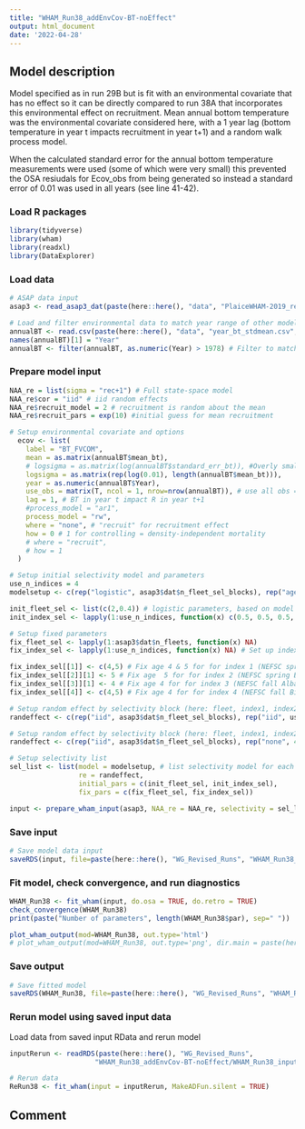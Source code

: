 ```yaml
---
title: "WHAM_Run38_addEnvCov-BT-noEffect"
output: html_document
date: '2022-04-28'
---
```


## Model description
Model specified as in run 29B but is fit with an environmental covariate that has no effect so it can be directly compared to run 38A that incorporates this environmental effect on recruitment. Mean annual bottom temperature was the environmental covariate considered here, with a 1 year lag (bottom temperature in year t impacts recruitment in year t+1) and a random walk process model.

When the calculated standard error for the annual bottom temperature measurements were used (some of which were very small) this prevented the OSA resiudals for Ecov_obs from being generated so instead a standard error of 0.01 was used in all years (see line 41-42). 

### Load R packages
```r
library(tidyverse)
library(wham)
library(readxl)
library(DataExplorer)
```

### Load data
```r
# ASAP data input
asap3 <- read_asap3_dat(paste(here::here(), "data", "PlaiceWHAM-2019_revised_NEFSC-LW-WAA_splitNEFSC-BigUnit.DAT", sep="/"))

# Load and filter environmental data to match year range of other model data
annualBT <- read.csv(paste(here::here(), "data", "year_bt_stdmean.csv", sep="/"))
names(annualBT)[1] = "Year"
annualBT <- filter(annualBT, as.numeric(Year) > 1978) # Filter to match timeframe of other data + 1 year before other data (here 1979) to allow for 1 year lag
```

### Prepare model input
```r
NAA_re = list(sigma = "rec+1") # Full state-space model
NAA_re$cor = "iid" # iid random effects
NAA_re$recruit_model = 2 # recruitment is random about the mean
NAA_re$recruit_pars = exp(10) #initial guess for mean recruitment

# Setup environmental covariate and options
  ecov <- list(
    label = "BT_FVCOM",
    mean = as.matrix(annualBT$mean_bt),
    # logsigma = as.matrix(log(annualBT$standard_err_bt)), #Overly small standard errors prevented OSA residuals for the environmental covariate from being generated
    logsigma = as.matrix(rep(log(0.01), length(annualBT$mean_bt))),
    year = as.numeric(annualBT$Year),
    use_obs = matrix(T, ncol = 1, nrow=nrow(annualBT)), # use all obs = T
    lag = 1, # BT in year t impact R in year t+1
    #process_model = "ar1",
    process_model = "rw",
    where = "none", # "recruit" for recruitment effect
    how = 0 # 1 for controlling = density-independent mortality
    # where = "recruit",
    # how = 1
  )

# Setup initial selectivity model and parameters
use_n_indices = 4
modelsetup <- c(rep("logistic", asap3$dat$n_fleet_sel_blocks), rep("age-specific", use_n_indices))

init_fleet_sel <- list(c(2,0.4)) # logistic parameters, based on model type
init_index_sel <- lapply(1:use_n_indices, function(x) c(0.5, 0.5, 0.5, 1, 1, 0.5, 0.5, 0.5, 0.5, 0.5, 0.5))

# Setup fixed parameters
fix_fleet_sel <- lapply(1:asap3$dat$n_fleets, function(x) NA) 
fix_index_sel <- lapply(1:use_n_indices, function(x) NA) # Set up index object

fix_index_sel[[1]] <- c(4,5) # Fix age 4 & 5 for for index 1 (NEFSC spring Albatross)
fix_index_sel[[2]][1] <- 5 # Fix age  5 for for index 2 (NEFSC spring Bigelow)
fix_index_sel[[3]][1] <- 4 # Fix age 4 for for index 3 (NEFSC fall Albatross)
fix_index_sel[[4]] <- c(4,5) # Fix age 4 for for index 4 (NEFSC fall Bigelow)

# Setup random effect by selectivity block (here: fleet, index1, index2)
randeffect <- c(rep("iid", asap3$dat$n_fleet_sel_blocks), rep("iid", use_n_indices))

# Setup random effect by selectivity block (here: fleet, index1, index2, index3, index4)
randeffect <- c(rep("iid", asap3$dat$n_fleet_sel_blocks), rep("none", 4)) # Don't include selectivity random effects for any surveys 

# Setup selectivity list
sel_list <- list(model = modelsetup, # list selectivity model for each fleet and index
                 re = randeffect,
                 initial_pars = c(init_fleet_sel, init_index_sel),
                 fix_pars = c(fix_fleet_sel, fix_index_sel))

input <- prepare_wham_input(asap3, NAA_re = NAA_re, selectivity = sel_list, ecov=ecov, model_name = "WHAM_Run38") 
```

### Save input
```r
# Save model data input
saveRDS(input, file=paste(here::here(), "WG_Revised_Runs", "WHAM_Run38_addEnvCov-BT-noEffect", "WHAM_Run38_input.rds", sep="/"))
```

### Fit model, check convergence, and run diagnostics
```r
WHAM_Run38 <- fit_wham(input, do.osa = TRUE, do.retro = TRUE) 
check_convergence(WHAM_Run38)
print(paste("Number of parameters", length(WHAM_Run38$par), sep=" "))

plot_wham_output(mod=WHAM_Run38, out.type='html')
# plot_wham_output(mod=WHAM_Run38, out.type='png', dir.main = paste(here::here(), "WHAM_Run38", sep="/"))
```

### Save output
```r
# Save fitted model
saveRDS(WHAM_Run38, file=paste(here::here(), "WG_Revised_Runs", "WHAM_Run38_addEnvCov-BT-noEffect", "WHAM_Run38_model.rds", sep="/"))
```

### Rerun model using saved input data
Load data from saved input RData and rerun model
```r
inputRerun <- readRDS(paste(here::here(), "WG_Revised_Runs",
                     "WHAM_Run38_addEnvCov-BT-noEffect/WHAM_Run38_input.rds", sep="/"))

# Rerun data
ReRun38 <- fit_wham(input = inputRerun, MakeADFun.silent = TRUE)
```

## Comment


